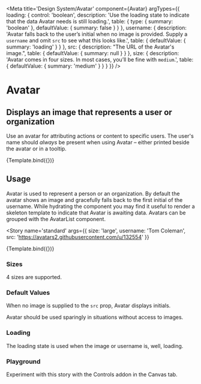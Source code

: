 <!-- Checkbox.stories.mdx -->



<Meta
  title='Design System/Avatar'
  component={Avatar}
  argTypes={{
    loading: {
      control: 'boolean',
      description: 'Use the loading state to indicate that the data Avatar needs is still loading.',
      table: {
        type: { summary: 'boolean' },
        defaultValue: { summary: false }
      }
    },
    username: {
      description:
        'Avatar falls back to the user’s initial when no image is provided. Supply a `username` and omit `src` to see what this looks like.',
      table: {
        defaultValue: {
          summary: 'loading'
        }
      }
    },
    src: {
      description: "The URL of the Avatar's image.",
      table: {
        defaultValue: {
          summary: null
        }
      }
    },
    size: {
      description: 'Avatar comes in four sizes. In most cases, you’ll be fine with `medium`.',
      table: {
        defaultValue: {
          summary: 'medium'
        }
      }
    }
  }}
/>

# Avatar

## Displays an image that represents a user or organization

Use an avatar for attributing actions or content to specific users.
The user's name should _always_ be present when using Avatar – either printed beside the avatar or in a tooltip.


<Canvas>
  <Story
    name='controls'
    args={{
      loading: false,
      size: 'tiny',
      username: 'Dominic Nguyen',
      src: 'https://avatars2.githubusercontent.com/u/263385'
    }}
  >
    {Template.bind({})}
  </Story>
</Canvas>

<ArgsTable story='standard' />

## Usage

Avatar is used to represent a person or an organization. By default the avatar shows an image and gracefully falls back to the first initial of the username. While hydrating the component you may find it useful to render a skeleton template to indicate that Avatar is awaiting data. Avatars can be grouped with the AvatarList component.

<Story
  name='standard'
  args={{
    size: 'large',
    username: 'Tom Coleman',
    src: 'https://avatars2.githubusercontent.com/u/132554'
  }}
>
  {Template.bind({})}
</Story>

### Sizes

4 sizes are supported.

<Story name='sizes'>
  <div>
    <Avatar size='large' username='Tom Coleman' src='https://avatars2.githubusercontent.com/u/132554' />
    <Avatar size='medium' username='Tom Coleman' src='https://avatars2.githubusercontent.com/u/132554' />
    <Avatar size='small' username='Tom Coleman' src='https://avatars2.githubusercontent.com/u/132554' />
    <Avatar size='tiny' username='Tom Coleman' src='https://avatars2.githubusercontent.com/u/132554' />
  </div>
</Story>

### Default Values

When no image is supplied to the `src` prop, Avatar displays initials.

Avatar should be used sparingly in situations without access to images.

<Story name='initials'>
  <div>
    <Avatar username='Tom Coleman' />
    <Avatar username='Dominic Nguyen' />
    <Avatar username='Kyle Suss' />
    <Avatar username='Michael Shilman' />
  </div>
</Story>

### Loading

The loading state is used when the image or username is, well, loading.

<Story name='loading'>
  <div>
    <Avatar size='large' loading />
    <Avatar size='medium' loading />
    <Avatar size='small' loading />
    <Avatar size='tiny' loading />
  </div>
</Story>

### Playground

Experiment with this story with the Controls addon in the Canvas tab.
